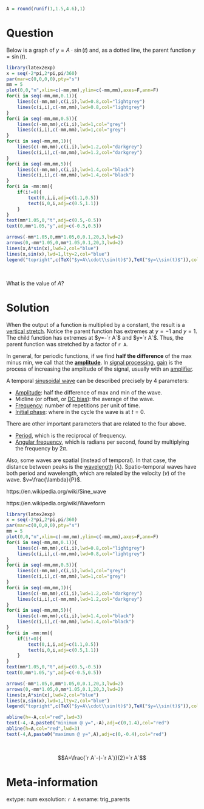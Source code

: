 ```r
A = round(runif(1,1.5,4.6),1)
```

Question
========

Below is a graph of $y=A\cdot \sin(t)$ and, as a dotted line, the parent function $y=\sin(t)$.

```r
library(latex2exp)
x = seq(-2*pi,2*pi,pi/360)
par(mar=c(0,0,0,0),pty="s")
mm = 5
plot(0,0,"n",xlim=c(-mm,mm),ylim=c(-mm,mm),axes=F,ann=F)
for(i in seq(-mm,mm,0.1)){
    lines(c(-mm,mm),c(i,i),lwd=0.8,col="lightgrey")
    lines(c(i,i),c(-mm,mm),lwd=0.8,col="lightgrey")
}
for(i in seq(-mm,mm,0.5)){
    lines(c(-mm,mm),c(i,i),lwd=1,col="grey")
    lines(c(i,i),c(-mm,mm),lwd=1,col="grey")
}
for(i in seq(-mm,mm,1)){
    lines(c(-mm,mm),c(i,i),lwd=1.2,col="darkgrey")
    lines(c(i,i),c(-mm,mm),lwd=1.2,col="darkgrey")
}
for(i in seq(-mm,mm,5)){
    lines(c(-mm,mm),c(i,i),lwd=1.4,col="black")
    lines(c(i,i),c(-mm,mm),lwd=1.4,col="black")
}
for(i in -mm:mm){
    if(i!=0){
        text(0,i,i,adj=c(1.1,0.5))
        text(i,0,i,adj=c(0.5,1.1))
    }
}
text(mm*1.05,0,"t",adj=c(0.5,-0.5))
text(0,mm*1.05,"y",adj=c(-0.5,0.5))

arrows(-mm*1.05,0,mm*1.05,0,0.1,20,3,lwd=2)
arrows(0,-mm*1.05,0,mm*1.05,0.1,20,3,lwd=2)
lines(x,A*sin(x),lwd=2,col="blue")
lines(x,sin(x),lwd=1,lty=2,col="blue")
legend("topright",c(TeX("$y=A\\cdot\\sin(t)$"),TeX("$y=\\sin(t)$")),col=c("blue","blue"),lwd=c(2,1),lty=c(1,2))

```
\

What is the value of $A$?


Solution
========

When the output of a function is multiplied by a constant, the result is a [vertical stretch](https://mathbitsnotebook.com/Algebra1/FunctionGraphs/FNGFunctionVerticalStretchCompress.html). Notice the parent function has extremes at $y=-1$ and $y=1$. The child function has extremes at $y=-`r A`$ and $y=`r A`$. Thus, the parent function was stretched by a factor of `r A`.

In general, for periodic functions, if we find **half the difference** of the max minus min, we call that the **[amplitude](https://en.wikipedia.org/wiki/Amplitude)**. In [signal processing](https://en.wikipedia.org/wiki/Signal_processing),  [gain](https://en.wikipedia.org/wiki/Gain_(electronics)) is the process of increasing the amplitude of the signal, usually with an [amplifier](https://en.wikipedia.org/wiki/Amplifier).



A temporal [sinusoidal wave](https://en.wikipedia.org/wiki/Sine_wave#Sinusoid_form) can be described precisely by 4 parameters:

* [Amplitude](https://en.wikipedia.org/wiki/Amplitude): half the difference of max and min of the wave.
* Midline (or offset, or [DC bias](https://en.wikipedia.org/wiki/DC_bias)): the average of the wave.
* [Frequency](https://en.wikipedia.org/wiki/Frequency): number of repetitions per unit of time.
* [Initial phase](https://en.wikipedia.org/wiki/Phase_(waves)): where in the cycle the wave is at $t=0$.

There are other important parameters that are related to the four above.

* [Period](https://en.wikipedia.org/wiki/Periodic_function), which is the reciprocal of frequency.
* [Angular frequency](https://en.wikipedia.org/wiki/Angular_frequency), which is radians per second, found by multiplying the frequency by $2\pi$.

Also, some waves are spatial (instead of temporal). In that case, the distance between peaks is the [wavelength](https://en.wikipedia.org/wiki/Wavelength) ($\lambda$). Spatio-temporal waves have both period and wavelength, which are related by the velocity ($v$) of the wave. $v=\frac{\lambda}{P}$.

https://en.wikipedia.org/wiki/Sine_wave

https://en.wikipedia.org/wiki/Waveform

```r
library(latex2exp)
x = seq(-2*pi,2*pi,pi/360)
par(mar=c(0,0,0,0),pty="s")
mm = 5
plot(0,0,"n",xlim=c(-mm,mm),ylim=c(-mm,mm),axes=F,ann=F)
for(i in seq(-mm,mm,0.1)){
    lines(c(-mm,mm),c(i,i),lwd=0.8,col="lightgrey")
    lines(c(i,i),c(-mm,mm),lwd=0.8,col="lightgrey")
}
for(i in seq(-mm,mm,0.5)){
    lines(c(-mm,mm),c(i,i),lwd=1,col="grey")
    lines(c(i,i),c(-mm,mm),lwd=1,col="grey")
}
for(i in seq(-mm,mm,1)){
    lines(c(-mm,mm),c(i,i),lwd=1.2,col="darkgrey")
    lines(c(i,i),c(-mm,mm),lwd=1.2,col="darkgrey")
}
for(i in seq(-mm,mm,5)){
    lines(c(-mm,mm),c(i,i),lwd=1.4,col="black")
    lines(c(i,i),c(-mm,mm),lwd=1.4,col="black")
}
for(i in -mm:mm){
    if(i!=0){
        text(0,i,i,adj=c(1.1,0.5))
        text(i,0,i,adj=c(0.5,1.1))
    }
}
text(mm*1.05,0,"t",adj=c(0.5,-0.5))
text(0,mm*1.05,"y",adj=c(-0.5,0.5))

arrows(-mm*1.05,0,mm*1.05,0,0.1,20,3,lwd=2)
arrows(0,-mm*1.05,0,mm*1.05,0.1,20,3,lwd=2)
lines(x,A*sin(x),lwd=2,col="blue")
lines(x,sin(x),lwd=1,lty=2,col="blue")
legend("topright",c(TeX("$y=A\\cdot\\sin(t)$"),TeX("$y=\\sin(t)$")),col=c("blue","blue"),lwd=c(2,1),lty=c(1,2))

abline(h=-A,col="red",lwd=3)
text(-4,-A,paste0("minimum @ y=",-A),adj=c(0,1.4),col="red")
abline(h=A,col="red",lwd=3)
text(-4,A,paste0("maximum @ y=",A),adj=c(0,-0.4),col="red")

```
\

$$A=\frac{`r A`-(-`r A`)}{2}=`r A`$$

Meta-information
============
extype: num
exsolution: `r A`
exname: trig_parents